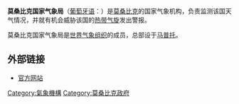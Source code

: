 '''莫桑比克国家气象局'''（[[葡萄牙语|葡萄牙语]]：{{lang|pt|Instituto Nacional de Meteorologia de Moçambique}}）是[[莫桑比克|莫桑比克]]的国家气象机构，负责监测该国天气情况，并就有机会威胁该国的[[热带气旋|热带气旋]]发出警报。

莫桑比克国家气象局是[[世界气象组织|世界气象组织]]的成员，总部设于[[马普托|马普托]]。
==外部链接==
*[https://web.archive.org/web/20080201071438/http://www.inam.gov.mz/ 官方网站]
{{Mozambique-stub}}
{{各地官方氣象機構}}
{{熱帶氣旋級別}}
{{Authority control}}
[[Category:氣象機構|Category:氣象機構]]
[[Category:莫桑比克政府|Category:莫桑比克政府]]